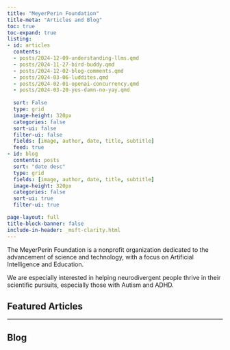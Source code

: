 ```yaml
---
title: "MeyerPerin Foundation"
title-meta: "Articles and Blog"
toc: true
toc-expand: true
listing:
- id: articles
  contents: 
  - posts/2024-12-09-understanding-llms.qmd
  - posts/2024-11-27-bird-buddy.qmd
  - posts/2024-12-02-blog-comments.qmd
  - posts/2024-03-06-luddites.qmd
  - posts/2024-02-01-openai-concurrency.qmd
  - posts/2024-03-20-yes-damn-no-yay.qmd
  
  sort: False
  type: grid
  image-height: 320px
  categories: false
  sort-ui: false
  filter-ui: false
  fields: [image, author, date, title, subtitle]
  feed: true
- id: blog
  contents: posts
  sort: "date desc"
  type: grid
  fields: [image, author, date, title, subtitle]
  image-height: 320px
  categories: false
  sort-ui: true
  filter-ui: true

page-layout: full
title-block-banner: false
include-in-header: _msft-clarity.html
---
```


The MeyerPerin Foundation is a nonprofit organization dedicated to the advancement of science and technology, with a focus on Artificial Intelligence and Education. 

We are especially interested in helping neurodivergent people thrive in their scientific pursuits, especially those with Autism and ADHD.

## Featured Articles  

:::{#articles}
:::

---

## Blog

:::{#blog}
:::
